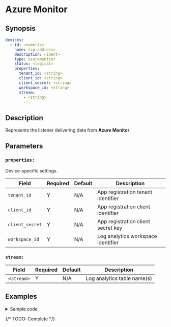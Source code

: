 
# Azure Monitor

## Synopsis

```yaml {5}
devices:
  - id: <numeric>
    name: <ip-address>
    description: <ident>
    type: azuremonitor
    status: <logical>
    properties:
      tenant_id: <string>
      client_id: <string>
      client_secret: <string>
      workspace_id: <string>
      stream:
        - <string>
        ...
```

## Description

Represents the listener delivering data from **Azure Monitor**.

## Parameters

<BasicConfig />

### `properties:`

Device-specific settings.

|Field|Required|Default|Description|
|---|---|---|---|
|`tenant_id`|Y|N/A|App registration tenant identifier|
|`client_id`|Y|N/A|App registration client identifier|
|`client_secret`|Y|N/A|App registration client secret key|
|`workspace_id`|Y|N/A|Log analytics workspace identifier|

### `stream:`

|Field|Required|Default|Description|
|---|---|---|---|
|&lt;`stream`&gt;|Y|N/A|Log analytics table name(s)|

## Examples

<details>
<summary>Sample code</summary>
```yaml
```
</details>

{/* TODO: Complete */}